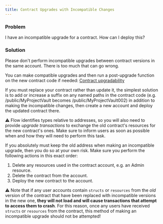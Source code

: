 ```yaml
---
title: Contract Upgrades with Incompatible Changes
---
```


### Problem

I have an incompatible upgrade for a contract. How can I deploy this?

### Solution

Please don't perform incompatible upgrades between contract versions in the same account.
There is too much that can go wrong.

You can make compatible upgrades and then run a post-upgrade function on the new contract code if needed: [Contract upgradability](https://docs.onflow.org/cadence/language/contract-updatability/)

If you must replace your contract rather than update it, the simplest solution is to add or increase a suffix on any named paths in the contract code (e.g. /public/MyProjectVault becomes /public/MyProjectVault002) in addition to making the incompatible changes, then create a new account and deploy the updated contract there.

⚠️ Flow identifies types relative to addresses, so you will also need to provide _upgrade transactions_ to exchange the old contract's resources for the new contract's ones. Make sure to inform users as soon as possible when and how they will need to perform this task.

If you absolutely must keep the old address when making an incompatible upgrade, then you do so at your own risk. Make sure you perform the following actions in this exact order:

1. Delete any resources used in the contract account, e.g. an Admin resource.
2. Delete the contract from the account.
3. Deploy the new contract to the account.

⚠️ Note that if any user accounts contain `structs` or `resources` from the _old_ version of the contract that have been replaced with incompatible versions in the new one, **they will not load and will cause transactions that attempt to access them to crash**. For this reason, once any users have received `structs` or `resources` from the contract, this method of making an incompatible upgrade should not be attempted!

